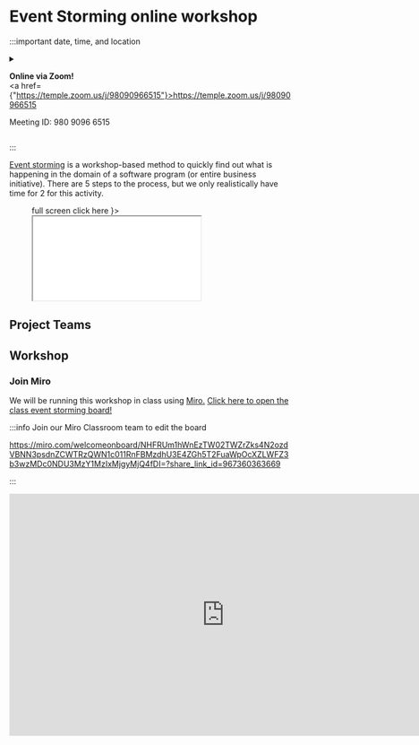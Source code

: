 

# Event Storming online workshop

:::important date, time, and location

<Event/>
<details>
<summary>

<b>Online via Zoom!</b><br/>
<a href={"https://temple.zoom.us/j/98090966515"}>https://temple.zoom.us/j/98090966515</a>

Meeting ID: 980 9096 6515<br/>

</summary>

Ian Tyler Applebaum is inviting you to a scheduled Zoom meeting.

Topic: Projects in Computer Science Lab Event Storming<br/>
Time: Jan 26, 2023 03:30 PM Eastern Time (US and Canada)<br/>



One tap mobile<br/>
+19292056099,,98090966515# US (New York)<br/>
+13017158592,,98090966515# US (Washington DC)<br/>

Dial by your location<br/>
+1 929 205 6099 US (New York)<br/>
+1 301 715 8592 US (Washington DC)<br/>
+1 305 224 1968 US<br/>
+1 309 205 3325 US<br/>
+1 312 626 6799 US (Chicago)<br/>
+1 646 931 3860 US<br/>
+1 669 900 6833 US (San Jose)<br/>
+1 689 278 1000 US<br/>
+1 719 359 4580 US<br/>
+1 253 205 0468 US<br/>
+1 253 215 8782 US (Tacoma)<br/>
+1 346 248 7799 US (Houston)<br/>
+1 360 209 5623 US<br/>
+1 386 347 5053 US<br/>
+1 507 473 4847 US<br/>
+1 564 217 2000 US<br/>
+1 669 444 9171 US<br/>
Meeting ID: 980 9096 6515<br/>
Find your local number: https://temple.zoom.us/u/aezKhTFQu

</details>

:::

[Event storming](https://www.eventstorming.com) is a workshop-based method to quickly find out what is happening in the domain of a software program (or entire business initiative). There are 5 steps to the process, but we only realistically have time for 2 for this activity.

<Figure caption={"Event Storming Presentaion"} subcaption={
    <a href={"/event-storming-keynote"} target={"_blank"} rel="noopener noreferrer">full screen click here</a>
}>
    <iframe height={"500"} width={"100%"} src="/event-storming-keynote" title="W3Schools Free Online Web Tutorials"></iframe>
</Figure>

## Project Teams


<Projects/>

## Workshop

### Join Miro

We will be running this workshop in class using [Miro.](https://miro.com/welcome/azd0UzBtUmxhTW9SY2FMcDUwUGRBUnl4SWJTWWZsdzBSdW41UzdEdkFFS0FzTFFXcW1TMDVhM0hkZFo1eWN0cnwzMDc0NDU3MzY1MzIxMjgyMjQ4?share_link_id=317746713706) [Click here to open the class event storming board!](https://miro.com/app/board/uXjVPtOqBHI=/?share_link_id=767170166557)

:::info Join our Miro Classroom team to edit the board

https://miro.com/welcomeonboard/NHFRUm1hWnEzTW02TWZrZks4N2ozdVBNN3psdnZCWTRzQWN1c011RnFBMzdhU3E4ZGh5T2FuaWpOcXZLWFZ3b3wzMDc0NDU3MzY1MzIxMjgyMjQ4fDI=?share_link_id=967360363669

:::

<iframe width="768" height="432" src="https://miro.com/app/live-embed/uXjVPtOqBHI=/?moveToViewport=-19794,-9302,6397,3556&embedId=631810532039" frameborder="0" scrolling="no" allow="fullscreen; clipboard-read; clipboard-write" allowfullscreen/>



### 1. Discover Events

Events are things that happen in your application. They are written in the past tense. Let's say we're hypothetically designing a smart coffee maker. One event that would happen in the coffee brewing process is:  "_My coffee maker made a loud buzzing sound to let me know the the coffee \`is ready\`_." or "_I drank the coffee made_". You will discover these events silently as a group for 10 minutes adding them to the top row of the Miro board as **orange sticky notes** (order does not matter in this step just write as many events as you can think of). 

![Discover events](../../static/img/event_discovery.png)

### 2. Enforce Timeline

Take the events discovered in the previous step and start physically ordering them in the second row as a timeline. Discuss as a group if the events fit properly, if there are missing events add them. If an event doesn't make sense or is out of scope, add it to the bottom row known as the parking lot. After reading the time line multiple times, read the timeline backwards. Typically if you're missing an event in the timeline it's a lot more obvious when read backwards. 

![Enforce Timeline](../../static/img/enforce_timeline.png)
**YOU SHOULD HAVE MORE EVENTS THAN THE ABOVE EXAMPLE.**

Why? As we are still finalizing the Requirements Document, this exercise helps us gather requirements WITH the customer. 

For this class we will focus mainly on discovering the Events that happen in your project, and ordering them into a cohesive timeline.


